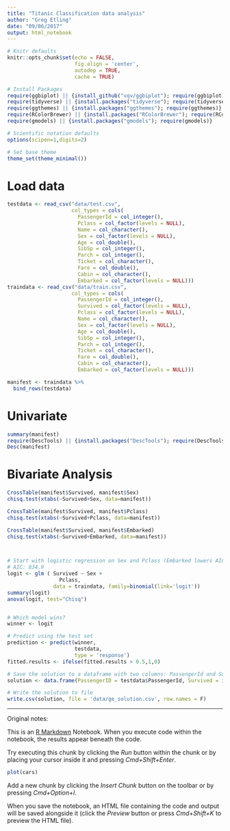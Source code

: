 ```yaml
---
title: "Titanic Classification data analysis"
author: "Greg Etling"
date: "09/06/2017"
output: html_notebook
---
```


```r
# Knitr defaults
knitr::opts_chunk$set(echo = FALSE,
                      fig.align = 'center', 
                      autodep = TRUE,
                      cache = TRUE)

# Install Packages
require(ggbiplot) || {install_github("vqv/ggbiplot"); require(ggbiplot)}
require(tidyverse) || {install.packages("tidyverse"); require(tidyverse)}
require(ggthemes) || {install.packages("ggthemes"); require(ggthemes)}
require(RColorBrewer) || {install.packages("RColorBrewer"); require(RColorBrewer)}
require(gmodels) || {install.packages("gmodels"); require(gmodels)}

# Scientific notation defaults
options(scipen=1,digits=2)

# Set base theme
theme_set(theme_minimal())
```
# Load data
```r
testdata <- read_csv("data/test.csv",
                     col_types = cols(
                       PassengerId = col_integer(),
                       Pclass = col_factor(levels = NULL),
                       Name = col_character(),
                       Sex = col_factor(levels = NULL),
                       Age = col_double(),
                       SibSp = col_integer(),
                       Parch = col_integer(),
                       Ticket = col_character(),
                       Fare = col_double(),
                       Cabin = col_character(),
                       Embarked = col_factor(levels = NULL)))
traindata <- read_csv("data/train.csv",
                     col_types = cols(
                       PassengerId = col_integer(),
                       Survived = col_factor(levels = NULL),
                       Pclass = col_factor(levels = NULL),
                       Name = col_character(),
                       Sex = col_factor(levels = NULL),
                       Age = col_double(),
                       SibSp = col_integer(),
                       Parch = col_integer(),
                       Ticket = col_character(),
                       Fare = col_double(),
                       Cabin = col_character(),
                       Embarked = col_factor(levels = NULL)))

manifest <- traindata %>%
  bind_rows(testdata)
```

# Univariate
```r
summary(manifest)
require(DescTools) || {install.packages("DescTools"); require(DescTools)}
Desc(manifest)
```
# Bivariate Analysis
```r
CrossTable(manifest$Survived, manifest$Sex)
chisq.test(xtabs(~Survived+Sex, data=manifest))

CrossTable(manifest$Survived, manifest$Pclass)
chisq.test(xtabs(~Survived+Pclass, data=manifest))

CrossTable(manifest$Survived, manifest$Embarked)
chisq.test(xtabs(~Survived+Embarked, data=manifest))
```

```r

```

```r

```

```r
# Start with logistic regression on Sex and Pclass (Embarked lowers AIC)
# AIC: 834.9
logit <- glm ( Survived ~ Sex +
                 Pclass,
               data = traindata, family=binomial(link='logit'))
summary(logit)
anova(logit, test="Chisq")


```

```r

```


```r
# Which model wins?
winner <- logit

# Predict using the test set
prediction <- predict(winner, 
                      testdata,
                      type = 'response')
fitted.results <- ifelse(fitted.results > 0.5,1,0)

# Save the solution to a dataframe with two columns: PassengerId and Survived (prediction)
solution <- data.frame(PassengerID = testdata$PassengerId, Survived = ifelse(prediction > 0.5,1,0))

# Write the solution to file
write.csv(solution, file = 'data/ge_solution.csv', row.names = F)
```

---
Original notes:

This is an [R Markdown](http://rmarkdown.rstudio.com) Notebook. When you execute code within the notebook, the results appear beneath the code. 

Try executing this chunk by clicking the *Run* button within the chunk or by placing your cursor inside it and pressing *Cmd+Shift+Enter*. 

```r
plot(cars)
```

Add a new chunk by clicking the *Insert Chunk* button on the toolbar or by pressing *Cmd+Option+I*.

When you save the notebook, an HTML file containing the code and output will be saved alongside it (click the *Preview* button or press *Cmd+Shift+K* to preview the HTML file).
